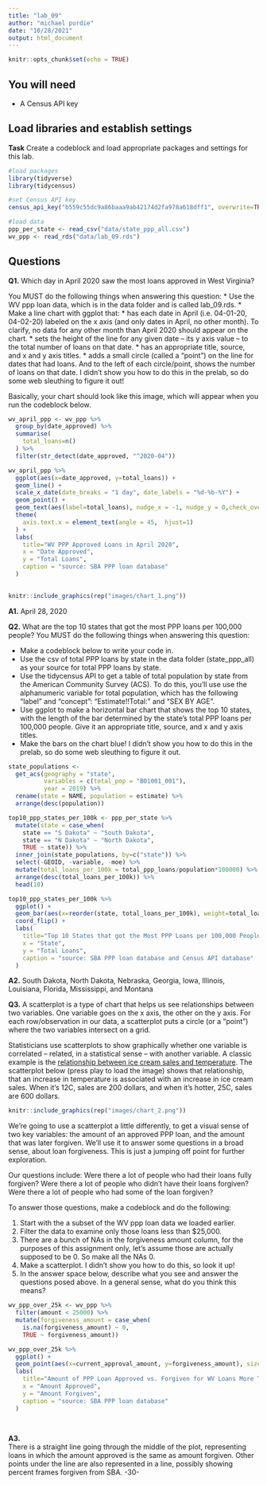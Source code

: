 ```yaml
---
title: "lab_09"
author: "michael purdie"
date: "10/28/2021"
output: html_document
---
```


```r
knitr::opts_chunk$set(echo = TRUE)
```

## You will need

* A Census API key

## Load libraries and establish settings

**Task** Create a codeblock and load appropriate packages and settings for this lab.

```r
#load packages
library(tidyverse)
library(tidycensus)

#set Census API key
census_api_key("b559c55dc9a86baaa9ab42174d2fa978a618dff1", overwrite=TRUE)

#load data
ppp_per_state <- read_csv("data/state_ppp_all.csv")
wv_ppp <- read_rds("data/lab_09.rds")
```

## Questions

**Q1.** Which day in April 2020 saw the most loans approved in West Virginia? 

You MUST do the following things when answering this question:
* Use the WV ppp loan data, which is in the data folder and is called lab_09.rds.
* Make a line chart with ggplot that:
  * has each date in April (i.e. 04-01-20, 04-02-20) labeled on the x axis (and only dates in April, no other month). To clarify, no data for any other month than April 2020 should appear on the chart. 
  * sets the height of the line for any given date -- its y axis value -- to the total number of loans on that date.
  * has an appropriate title, source, and x and y axis titles. 
  * adds a small circle (called a "point") on the line for dates that had loans. And to the left of each circle/point, shows the number of loans on that date.  I didn't show you how to do this in the prelab, so do some web sleuthing to figure it out! 

Basically, your chart should look like this image, which will appear when you run the codeblock below. 

```r
wv_april_ppp <- wv_ppp %>%
  group_by(date_approved) %>%
  summarise(
    total_loans=n()
  ) %>%
  filter(str_detect(date_approved, "^2020-04"))

wv_april_ppp %>%
  ggplot(aes(x=date_approved, y=total_loans)) +
  geom_line() + 
  scale_x_date(date_breaks = "1 day", date_labels = "%d-%b-%Y") +
  geom_point() + 
  geom_text(aes(label=total_loans), nudge_x = -1, nudge_y = 0,check_overlap = T) +
  theme(
    axis.text.x = element_text(angle = 45,  hjust=1)
  ) +
  labs(
    title="WV PPP Approved Loans in April 2020",
    x = "Date Approved",
    y = "Total Loans",
    caption = "source: SBA PPP loan database"
  )
  
```

```r
knitr::include_graphics(rep("images/chart_1.png"))
```
**A1.** April 28, 2020

**Q2.** What are the top 10 states that got the most PPP loans per 100,000 people? You MUST do the following things when answering this question:

* Make a codeblock below to write your code in.
* Use the csv of total PPP loans by state in the data folder (state_ppp_all) as your source for total PPP loans by state.  
* Use the tidycensus API to get a table of total population by state from the American Community Survey (ACS). To do this, you'll use use the alphanumeric variable for total population, which has the following "label" and "concept": "Estimate!!Total:" and "SEX BY AGE".  
* Use ggplot to make a horizontal bar chart that shows the top 10 states, with the length of the bar determined by the state's total PPP loans per 100,000 people. Give it an appropriate title, source, and x and y axis titles. 
* Make the bars on the chart blue! I didn't show you how to do this in the prelab, so do some web sleuthing to figure it out.  

``` r
state_populations <- 
  get_acs(geography = "state",
          variables = c(total_pop = "B01001_001"),
          year = 2019) %>%
  rename(state = NAME, population = estimate) %>%
  arrange(desc(population))

top10_ppp_states_per_100k <- ppp_per_state %>%
  mutate(state = case_when(
    state == "S Dakota" ~ "South Dakota",
    state == "N Dakota" ~ "North Dakota",
    TRUE ~ state)) %>%
  inner_join(state_populations, by=c("state")) %>%
  select(-GEOID, -variable, -moe) %>%
  mutate(total_loans_per_100k = total_ppp_loans/population*100000) %>%
  arrange(desc(total_loans_per_100k)) %>%
  head(10)

top10_ppp_states_per_100k %>%
  ggplot() +
  geom_bar(aes(x=reorder(state, total_loans_per_100k), weight=total_loans_per_100k), fill="steelblue") +
  coord_flip() +
  labs(
    title="Top 10 States that got the Most PPP Loans per 100,000 People",
    x = "State",
    y = "Total Loans",
    caption = "source: SBA PPP loan database and Census API database"
  )
```

**A2.** South Dakota, North Dakota, Nebraska, Georgia, Iowa, Illinois, Louisiana, Florida, Mississippi, and Montana

**Q3.**  A scatterplot is a type of chart that helps us see relationships between two variables. One variable goes on the x axis, the other on the y axis.  For each row/observation in our data, a scatterplot puts a circle (or a "point") where the two variables intersect on a grid. 

Statisticians use scatterplots to show graphically whether one variable is correlated -- related, in a statistical sense -- with another variable.  A classic example is the [relationship between ice cream sales and temperature](https://www.mathsisfun.com/data/scatter-xy-plots.html).  The scatterplot below (press play to load the image) shows that relationship, that an increase in temperature is associated with an increase in ice cream sales. When it's 12C, sales are 200 dollars, and when it's hotter, 25C, sales are 600 dollars.

```r
knitr::include_graphics(rep("images/chart_2.png"))
```

We're going to use a scatterplot a little differently, to get a visual sense of two key variables: the amount of an approved PPP loan, and the amount that was later forgiven. We'll use it to answer some questions in a broad sense, about loan forgiveness.  This is just a jumping off point for further exploration. 

Our questions include: Were there a lot of people who had their loans fully forgiven?  Were there a lot of people who didn't have their loans forgiven? Were there a lot of people who had some of the loan forgiven? 

To answer those questions, make a codeblock and do the following:

1. Start with the a subset of the WV ppp loan data we loaded earlier.
2. Filter the data to examine only those loans less than $25,000.
3. There are a bunch of NAs in the forgiveness amount column, for the purposes of this assignment only, let's assume those are actually supposed to be 0. So make all the NAs 0. 
4. Make a scatterplot. I didn't show you how to do this, so look it up! 
5. In the answer space below, describe what you see and answer the questions posed above.  In a general sense, what do you think this means?  
``` r
wv_ppp_over_25k <- wv_ppp %>%
  filter(amount < 25000) %>%
  mutate(forgiveness_amount = case_when(
    is.na(forgiveness_amount) ~ 0,
    TRUE ~ forgiveness_amount)) 

wv_ppp_over_25k %>%    
  ggplot() +
  geom_point(aes(x=current_approval_amount, y=forgiveness_amount), size=1) +
  labs(
    title="Amount of PPP Loan Approved vs. Forgiven for WV Loans More Than $25,000",
    x = "Amount Approved",
    y = "Amount Forgiven",
    caption = "source: SBA PPP loan database"
  )
  
  
```
**A3.**  
There is a straight line going through the middle of the plot, representing loans in which the amount approved is the same as amount forgiven. Other points under the line are also represented in a line, possibly showing percent frames forgiven from SBA.
-30-
